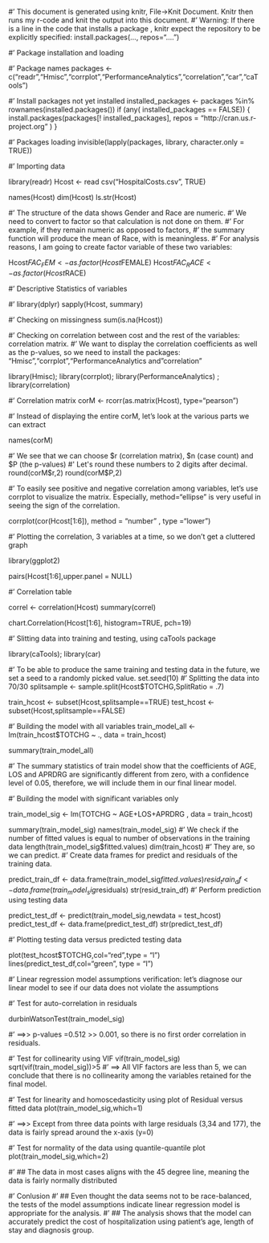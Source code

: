 
#'  This document is generated using knitr, File->Knit Document. Knitr then runs my r-code and knit the output into this document.
#'  Warning: If there is a line in the code that installs a package , knitr expect the repository to be explicitly specified: install.packages(..., repos="....")


#'  Package installation and loading

#'  Package names
packages <- c("readr","Hmisc","corrplot","PerformanceAnalytics","correlation","car","caTools")

#'  Install packages not yet installed
 installed_packages <- packages %in% rownames(installed.packages())
if (any( installed_packages == FALSE)) {
  install.packages(packages[! installed_packages], repos = "http://cran.us.r-project.org" )
}

#'  Packages loading
invisible(lapply(packages, library, character.only = TRUE))



#'  Importing data

library(readr)
Hcost <- read csv("HospitalCosts.csv", TRUE)

names(Hcost)
dim(Hcost)
ls.str(Hcost)

#'  The structure of the data shows Gender and Race are numeric.
#'  We need to convert to factor so that calculation is not done on them.
#'  For example, if they remain numeric as opposed to factors,
#'  the summary function will produce the mean of Race, with is meaningless.
#'  For analysis reasons, I am going to create factor variable of these two variables:

Hcost$FAC_FEM <- as.factor(Hcost$FEMALE)
Hcost$FAC_RACE <- as.factor(Hcost$RACE)


#'  Descriptive Statistics of variables

#'  library(dplyr)
sapply(Hcost, summary)

#'  Checking on missingness
sum(is.na(Hcost))

#'  Checking on correlation between cost and the rest of the variables: correlation matrix.
#'  We want to display the correlation coefficients as well as the p-values, so we need to install the packages: "Hmisc","corrplot","PerformanceAnalytics and "correlation"


library(Hmisc); library(corrplot); library(PerformanceAnalytics) ; library(correlation)

#'  Correlation matrix
corM <- rcorr(as.matrix(Hcost), type="pearson")

#' Instead of displaying the entire corM, let's look at the various parts we can extract

names(corM)

#'  We see that we can choose $r (correlation matrix), $n (case count) and $P (the p-values)
#'  Let's round these numbers to 2 digits after decimal.
round(corM$r,2)
round(corM$P,2)

#' To easily see positive and negative correlation among variables, let's use corrplot to visualize the matrix. Especially, method="ellipse" is very useful in seeing the sign of the correlation.

corrplot(cor(Hcost[1:6]), method = "number" , type ="lower")

#'  Plotting the correlation, 3 variables at a time, so we don't get a cluttered graph

library(ggplot2)

pairs(Hcost[1:6],upper.panel = NULL)

#'  Correlation table

correl <- correlation(Hcost)
summary(correl)

chart.Correlation(Hcost[1:6], histogram=TRUE, pch=19)



#'  Slitting data into training and testing, using caTools package

library(caTools); library(car)

#'  To be able to produce the same training and testing data in the future, we set a seed to a randomly picked value.
set.seed(10)
#'  Splitting the data into 70/30
splitsample <- sample.split(Hcost$TOTCHG,SplitRatio = .7)

train_hcost <- subset(Hcost,splitsample==TRUE)
test_hcost <- subset(Hcost,splitsample==FALSE)

#'  Building the model with all variables
train_model_all <- lm(train_hcost$TOTCHG ~ ., data = train_hcost)

summary(train_model_all)

#' The summary statistics of train model show that the coefficients of AGE, LOS and APRDRG are significantly different from zero, with a confidence level of 0.05, therefore, we will include them in our final linear model.

#'  Building the model with significant variables only

train_model_sig <- lm(TOTCHG ~ AGE+LOS+APRDRG , data = train_hcost)

summary(train_model_sig)
names(train_model_sig)
#'  We check if the number of fitted values is equal to number of observations in the training data
length(train_model_sig$fitted.values)
dim(train_hcost)
#'  They are, so we can predict.
#'  Create data frames for predict and residuals of the training data.

predict_train_df <- data.frame(train_model_sig$fitted.values)
resid_train_df <- data.frame(train_model_sig$residuals)
str(resid_train_df)
#'  Perform prediction using testing data

predict_test_df <- predict(train_model_sig,newdata = test_hcost)
predict_test_df <- data.frame(predict_test_df)
str(predict_test_df)

#'  Plotting testing data versus predicted testing data

plot(test_hcost$TOTCHG,col="red",type = "l")
lines(predict_test_df,col="green", type = "l")

#'  Linear regression model assumptions verification: let's diagnose our linear model to see if our data does not violate the assumptions


#'  Test for auto-correlation in residuals

durbinWatsonTest(train_model_sig)

#' ==>> p-values =0.512 >> 0.001, so there is no first order correlation in residuals.

#'  Test for collinearity using VIF
vif(train_model_sig)
sqrt(vif(train_model_sig))>5
#' ==> All VIF factors are less than 5, we can conclude that there is no collinearity among the variables retained for the final model.

#'  Test for linearity and homoscedasticity using plot of Residual versus fitted data
plot(train_model_sig,which=1)

#' ==>> Except from three data points with large residuals (3,34 and 177), the data is fairly spread around the x-axis (y=0)

#'  Test for normality of the data using quantile-quantile plot
plot(train_model_sig,which=2)

#'  ## The data in most cases aligns with the 45 degree line, meaning the data is fairly normally distributed

#'  Conlusion
#'  ## Even thought the data seems not to be race-balanced, the tests of the model assumptions indicate linear regression model is appropriate for the analysis.
#'  ## The analysis shows that the model can accurately predict the cost of hospitalization using patient's age, length of stay and diagnosis group.

